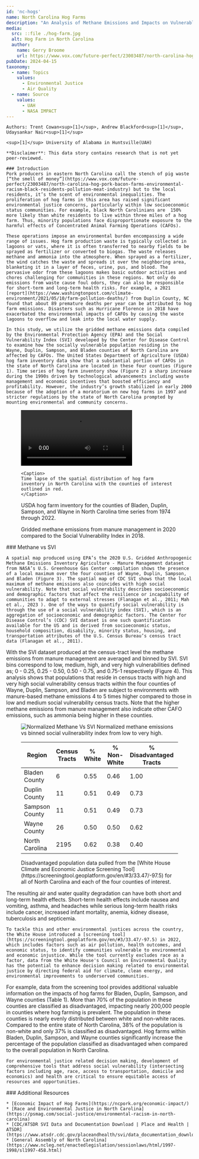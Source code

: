 ---
id: 'nc-hogs'
name: North Carolina Hog Farms
description: "An Analysis of Methane Emissions and Impacts on Vulnerable Communities"
media:
  src: ::file ./hog-farm.jpg
  alt: Hog Farm in North Carolina
  author:
    name: Gerry Broome
    url: https://www.vox.com/future-perfect/23003487/north-carolina-hog-pork-bacon-farms-environmental-racism-black-residents-pollution-meat-industry
pubDate: 2024-04-15
taxonomy:
  - name: Topics
    values:
      - Environmental Justice
      - Air Quality
  - name: Source
    values:
      - UAH
      - NASA IMPACT
---

<style>{`
  .data-table {
    display: flex;
    gap: 2rem;
    justify-content: center; /* Center the table */
    margin: 0 auto; /* Center the table */
  }
  .data-table thead th,
  .data-table tbody td {
    text-align: center;
    white-space: nowrap;
    padding: 0 1rem; /* Add horizontal padding */
  }
  .high-val {
    background: #F0DADE;
  }
  .mid-val {
    background: #FAF4E1;
  }
  .low-val {
    background: #E2EFE6;
  }
  @media only screen and (max-width: 544px) {
    .data-table {
      flex-flow: column;
    }
  }
`}</style>

<Block>
  <Prose>

    Authors: Trent Cowan<sup>[1]</sup>, Andrew Blackford<sup>[1]</sup>, Udaysankar Nair<sup>[1]</sup>

    <sup>[1]</sup> University of Alabama in Huntsville(UAH)

    **Disclaimer**: This data story contains research that is not yet peer-reviewed.

    ### Introduction
    Pork producers in eastern North Carolina call the stench of pig waste [“the smell of money”](https://www.vox.com/future-perfect/23003487/north-carolina-hog-pork-bacon-farms-environmental-racism-black-residents-pollution-meat-industry) but to the local residents, it’s the scent of environmental inequalities. The proliferation of hog farms in this area has raised significant environmental justice concerns, particularly within low socioeconomic status communities. For example, black North Carolinians are  150% more likely than white residents to live within three miles of a hog farm. Thus, minority populations face disproportionate exposure to the harmful effects of Concentrated Animal Farming Operations (CAFOs).  

    These operations impose an environmental burden encompassing a wide range of issues. Hog farm production waste is typically collected in lagoons or vats, where it is often transferred to nearby fields to be sprayed as fertilizer or converted to biogas. The waste releases methane and ammonia into the atmosphere. When sprayed as a fertilizer, the wind catches the waste and spreads it over the neighboring area, blanketing it in a layer of feces, urine, pus, and blood. The pervasive odor from these lagoons makes basic outdoor activities and chores challenging for communities in these regions. Not only do emissions from waste cause foul odors, they can also be responsible for short-term and long-term health risks. For example, a 2021 [report](https://www.washingtonpost.com/climate-environment/2021/05/10/farm-pollution-deaths/) from Duplin County, NC found that about 89 premature deaths per year can be attributed to hog farm emissions. Disasters such as Hurricane Florence in 2018 have exacerbated the environmental impacts of CAFOs by causing the waste lagoons to overflow and leak into the local water supply. 

    In this study, we utilize the gridded methane emissions data compiled by the Environmental Protection Agency (EPA) and the Social Vulnerability Index (SVI) developed by the Center for Disease Control to examine how the socially vulnerable population residing in the Wayne, Duplin, Sampson, and Bladen counties of North Carolina are affected by CAFOs. The United States Department of Agriculture (USDA) hog farm inventory data show that a substantial portion of CAFOs in the state of North Carolina are located in these four counties (Figure 1). Time series of hog farm inventory show (Figure 2) a sharp increase during the 1990s driven by technological advancements including waste management and economic incentives that boosted efficiency and profitability. However, the industry’s growth stabilized in early 2000 because of the adoption of a moratorium on new hog farms in 1997 and stricter regulations by the state of North Carolina prompted by mounting environmental and community concerns.

  </Prose>
</Block>

<Block>
  <Figure>
     <video style={{ width: '100%', aspectRatio: "16/9" }} controls>
      <source
        src={new URL('./inventory-hogs.mp4', import.meta.url).href} type="video/mp4"
      />
      Your browser does not support the video tag.
    </video>

    <Caption>
    Time lapse of the spatial distribution of hog farm inventory in North Carolina with the counties of interest outlined in red.
    </Caption>
  </Figure>
</Block>

<Block>
  <Figure>
    <Chart
      dataPath={new URL('./nc-hogs-county-inventory.csv', import.meta.url).href}
      dateFormat="%Y"
      idKey='source'
      xKey='Year'
      yKey='Hog Inventory'
      yAxisLabel='Hog Farm Count'
    />
    <Caption>
      USDA hog farm inventory for the counties of Bladen, Duplin, Sampson, and Wayne in North Carolina time series from 1974 through 2022.
    </Caption>
  </Figure>
</Block>

<Block type="full">
  <Figure>
    <Map
      center={[-77.9747, 34.9927]}
      zoom={7}
      datasetId='methane-manure'
      layerId='ghg-methane-manure'
      dateTime='2020-01-01'
      compareDateTime='2018-01-01'
      compareLabel='Methane vs 2018 SVI'
    />
    <Caption>
      Gridded methane emissions from manure management in 2020 compared to the Social Vulnerability Index in 2018.
    </Caption>
  </Figure>
  <Prose>
    ### Methane vs SVI

    A spatial map produced using EPA’s the 2020 U.S. Gridded Anthropogenic Methane Emissions Inventory Agriculture - Manure Management dataset from NASA’s U.S. Greenhouse Gas Center compilation shows the presence of a local maximum over the four counties of Wayne, Duplin, Sampson, and Bladen (Figure 3). The spatial map of CDC SVI shows that the local maximum of methane emissions also coincides with high social vulnerability. Note that social vulnerability describes socioeconomic and demographic factors that affect the resilience or incapability of communities to adapt to external stresses (Flanagan et al., 2011; Mah et al., 2023 ). One of the ways to quantify social vulnerability is through the use of a social vulnerability index (SVI), which is an aggregation of socioeconomic and demographic factors. The Center for Disease Control’s (CDC) SVI dataset is one such quantification available for the US and is derived from socioeconomic status, household composition, disability, minority status, housing, and transportation attributes of the U.S. Census Bureau’s census tract data (Flanagan et al., 2011).
  
  </Prose>
</Block>
  
<Block>
  <Prose>
    With the SVI dataset produced at the census-tract level the methane emissions from manure management are averaged and binned by SVI. SVI bins correspond to low, medium, high, and very high vulnerabilities defined as; 0 - 0.25, 0.25 - 0.50, 0.50 - 0.75, and 0.75-1 respectively (Figure 4). This analysis shows that populations that reside in census tracts with high and very high social vulnerability census tracts within the four counties of Wayne, Duplin, Sampson, and Bladen are subject to environments with manure-based methane emissions 4 to 5 times higher compared to those in low and medium social vulnerability census tracts. Note that the higher methane emissions from manure management also indicate other CAFO emissions, such as ammonia being higher in these counties.    
  </Prose>
  <Figure>
    <Image
      src={new URL('./hog-bar-chart.png', import.meta.url).href}
      alt='Normalized Methane Vs SVI'
    />
    <Caption> 
      Normalized methane emissions vs binned social vuilnerability index from low to very high.
    </Caption>
  </Figure>
</Block>

<Block>
<Figure style={{ display: 'block' }}>
  <div className='data-table'>
    <table>
      <thead>
        <tr>
          <th>   Region   </th>
          <th>   Census Tracts   </th>
          <th>   % White   </th>
          <th>   % Non-White   </th>
          <th>   % Disadvantaged Tracts   </th>
          <th>   Total Population   </th>
          <th>   % Disadvantaged Population   </th>
        </tr>
      </thead>
      <tbody>
        <tr>
          <td>Bladen County</td>
          <td>6</td>
          <td>0.55</td>
          <td>0.46</td>
          <td class='high-val'>1.00</td>
          <td>33407</td>
          <td class='high-val'>1.00</td>
        </tr>
        <tr>
          <td>Duplin County</td>
          <td>11</td>
          <td>0.51</td>
          <td>0.49</td>
          <td class='mid-val'>0.73</td>
          <td>58967</td>
          <td class='high-val'>0.76</td>
        </tr>
        <tr>
          <td>Sampson County</td>
          <td>11</td>
          <td>0.51</td>
          <td>0.49</td>
          <td class='mid-val'>0.73</td>
          <td>63385</td>
          <td class='high-val'>0.75</td>
        </tr>
        <tr>
          <td>Wayne County</td>
          <td>26</td>
          <td>0.50</td>
          <td>0.50</td>
          <td class='mid-val'>0.62</td>
          <td>123603</td>
          <td class='mid-val'>0.59</td>
        </tr>
        <tr>
          <td>North Carolina</td>
          <td>2195</td>
          <td>0.62</td>
          <td>0.38</td>
          <td class='low-val'>0.40</td>
          <td>10264876</td>
          <td class='low-val'>0.37</td>
        </tr>        
      </tbody>
    </table>
  </div>
<Caption>
  Disadvantaged population data pulled from the [White House Climate and Economic Justice Screening Tool](https://screeningtool.geoplatform.gov/en/#3/33.47/-97.5) for all of North Carolina and each of the four counties of interest.
</Caption>  
</Figure>
</Block>

<Block>
  <Prose>
    The resulting air and water quality degradation can have both short and long-term health effects. Short-term health effects include nausea and vomiting, asthma, and headaches while serious long-term health risks include cancer, increased infant mortality, anemia, kidney disease, tuberculosis and septicemia. 

    To tackle this and other environmental justices across the country, the White House introduced a [screening tool](https://screeningtool.geoplatform.gov/en/#3/33.47/-97.5) in 2022, which includes factors such as air pollution, health outcomes, and economic status, to identify communities vulnerable to environmental and economic injustice. While the tool currently excludes race as a factor, data from the White House's Council on Environmental Quality has the potential to enhance decision making related to environmental justice by directing federal aid for climate, clean energy, and environmental improvements to underserved communities.  
  </Prose>
</Block>

<Block>
  <Prose>
    For example, data from the screening tool provides additional valuable information on the impacts of hog farms for Bladen, Duplin, Sampson, and Wayne counties (Table 1). More than 70% of the population in these counties are classified as disadvantaged, impacting nearly 200,000 people in counties where hog farming is prevalent. The population in these counties is nearly evenly distributed between white and non-white races. Compared to the entire state of North Carolina, 38% of the population is non-white and only 37% is classified as disadvantaged. Hog farms within Bladen, Duplin, Sampson, and Wayne counties significantly increase the percentage of the population classified as disadvantaged when compared to the overall population in North Carolina.

    For environmental justice related decision making, development of comprehensive tools that address social vulnerability (intersecting factors including age, race, access to transportation, domicile and economics) and health are critical to ensure equitable access of resources and opportunities. 
  </Prose>
</Block>

<Block>
  <Prose>
    ### Additional Resources

    * [Economic Impact of Hog Farms](https://ncpork.org/economic-impact/)
    * [Race and Environmental Justice in North Carolina](https://psmag.com/social-justice/environmental-racism-in-north-carolina)
    * [CDC/ATSDR SVI Data and Documentation Download | Place and Health | ATSDR](https://www.atsdr.cdc.gov/placeandhealth/svi/data_documentation_download.html)
    * [General Assembly of North Carolina](https://www.ncleg.net/enactedlegislation/sessionlaws/html/1997-1998/sl1997-458.html)

  </Prose>
</Block>
